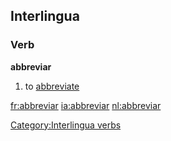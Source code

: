 ==Interlingua==

===Verb===
'''abbreviar'''

# to [[abbreviate]]

[[Category:Interlingua verbs]]

[[fr:abbreviar]]
[[ia:abbreviar]]
[[nl:abbreviar]]